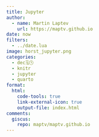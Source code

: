 ```yaml
---
title: Jupyter
author:
  - name: Martin Laptev
    url: https://maptv.github.io
date: now
filters:
  - ../date.lua
image: horst_jupyter.png
categories:
  - dec🗓️🕓
  - knitr
  - jupyter
  - quarto
format:
  html:
    code-tools: true
    link-external-icon: true
    output-file: index.html
comments:
  giscus:
    repo: maptv/maptv.github.io
---
```


